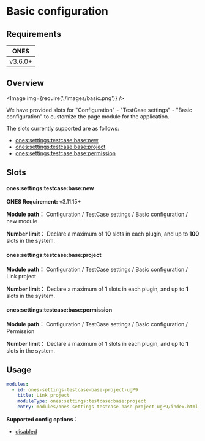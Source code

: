 
# Basic configuration

## Requirements

|  ONES   |
| :-----: |
| v3.6.0+ |

## Overview

<Image img={require('./images/basic.png')} />

We have provided slots for "Configuration" - "TestCase settings" - "Basic configuration" to customize the page module for the application.

The slots currently supported are as follows:

- [ones:settings:testcase:base:new](#onessettingstestcasebasenew)
- [ones:settings:testcase:base:project](#onessettingstestcasebaseproject)
- [ones:settings:testcase:base:permission](#onessettingstestcasebasepermission)

## Slots

#### ones:settings:testcase:base:new

**ONES Requirement:** v3.11.15+

**Module path：** Configuration / TestCase settings / Basic configuration / new module

**Number limit：** Declare a maximum of **10** slots in each plugin, and up to **100** slots in the system.

#### ones:settings:testcase:base:project

**Module path：** Configuration / TestCase settings / Basic configuration / Link project

**Number limit：** Declare a maximum of **1** slots in each plugin, and up to **1** slots in the system.

#### ones:settings:testcase:base:permission

**Module path：** Configuration / TestCase settings / Basic configuration / Permission

**Number limit：** Declare a maximum of **1** slots in each plugin, and up to **1** slots in the system.

## Usage

```yaml
modules:
  - id: ones-settings-testcase-base-project-ugP9
    title: Link project
    moduleType: ones:settings:testcase:base:project
    entry: modules/ones-settings-testcase-base-project-ugP9/index.html
```

**Supported config options：**

- [disabled](../../../../../../reference/config/plugin.yaml#disabled)
